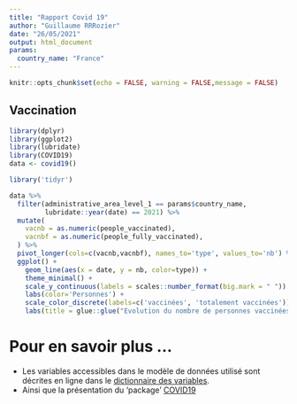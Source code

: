 ```yaml
---
title: "Rapport Covid 19"
author: "Guillaume RRRozier"
date: "26/05/2021"
output: html_document
params:
  country_name: "France"
---
```


```r
knitr::opts_chunk$set(echo = FALSE, warning = FALSE,message = FALSE)
```

## Vaccination

```r
library(dplyr)
library(ggplot2)
library(lubridate)
library(COVID19)
data <- covid19()

```


```r
library('tidyr')

data %>% 
  filter(administrative_area_level_1 == params$country_name,
         lubridate::year(date) == 2021) %>%
  mutate(
    vacnb = as.numeric(people_vaccinated),
    vacnbf = as.numeric(people_fully_vaccinated),
  ) %>% 
  pivot_longer(cols=c(vacnb,vacnbf), names_to='type', values_to='nb') %>% 
  ggplot() + 
    geom_line(aes(x = date, y = nb, color=type)) + 
    theme_minimal() + 
    scale_y_continuous(labels = scales::number_format(big.mark = " ")) +
    labs(color='Personnes') +
    scale_color_discrete(labels=c('vaccinées', 'totalement vaccinées')) +
    labs(title = glue::glue("Evolution du nombre de personnes vaccinées contre la COVID-19 en {params$country_name}"), y = NULL)
```


# Pour en savoir plus ...

  - Les variables accessibles dans le modèle de données utilisé sont décrites en ligne dans le [dictionnaire des variables](https://covid19datahub.io/articles/docs.html).
  - Ainsi que la présentation du 'package' [COVID19](https://rviews.rstudio.com/2021/12/08/the-r-package-covid19/)
